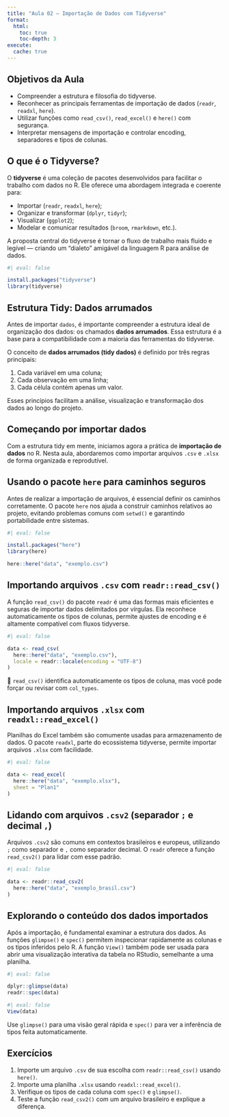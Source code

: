 ```yaml
---
title: "Aula 02 – Importação de Dados com Tidyverse"
format:
  html:
    toc: true
    toc-depth: 3
execute: 
  cache: true
---
```


## Objetivos da Aula

- Compreender a estrutura e filosofia do tidyverse.
- Reconhecer as principais ferramentas de importação de dados (`readr`, `readxl`, `here`).
- Utilizar funções como `read_csv()`, `read_excel()` e `here()` com segurança.
- Interpretar mensagens de importação e controlar encoding, separadores e tipos de colunas.

## O que é o Tidyverse?

O **tidyverse** é uma coleção de pacotes desenvolvidos para facilitar o trabalho com dados no R. Ele oferece uma abordagem integrada e coerente para:

- Importar (`readr`, `readxl`, `here`);
- Organizar e transformar (`dplyr`, `tidyr`);
- Visualizar (`ggplot2`);
- Modelar e comunicar resultados (`broom`, `rmarkdown`, etc.).

A proposta central do tidyverse é tornar o fluxo de trabalho mais fluido e legível — criando um “dialeto” amigável da linguagem R para análise de dados.

```r
#| eval: false

install.packages("tidyverse")
library(tidyverse)

```

## Estrutura Tidy: Dados arrumados

Antes de importar `dados`, é importante compreender a estrutura ideal de organização dos dados: os chamados **dados arrumados**. Essa estrutura é a base para a compatibilidade com a maioria das ferramentas do tidyverse.

O conceito de **dados arrumados (tidy dados)** é definido por três regras principais:

1. Cada variável em uma coluna;
2. Cada observação em uma linha;
3. Cada célula contém apenas um valor.

Esses princípios facilitam a análise, visualização e transformação dos dados ao longo do projeto.

## Começando por importar dados

Com a estrutura tidy em mente, iniciamos agora a prática de **importação de dados** no R. Nesta aula, abordaremos como importar arquivos `.csv` e `.xlsx` de forma organizada e reprodutível.

## Usando o pacote `here` para caminhos seguros

Antes de realizar a importação de arquivos, é essencial definir os caminhos corretamente. O pacote `here` nos ajuda a construir caminhos relativos ao projeto, evitando problemas comuns com `setwd()` e garantindo portabilidade entre sistemas.

```r
#| eval: false

install.packages("here")
library(here)

here::here("data", "exemplo.csv")

```

## Importando arquivos `.csv` com `readr::read_csv()`

A função `read_csv()` do pacote `readr` é uma das formas mais eficientes e seguras de importar dados delimitados por vírgulas. Ela reconhece automaticamente os tipos de colunas, permite ajustes de encoding e é altamente compatível com fluxos tidyverse.

```r
#| eval: false

data <- read_csv(
  here::here("data", "exemplo.csv"),
  locale = readr::locale(encoding = "UTF-8")
)
```

::: callout-note
📌 `read_csv()` identifica automaticamente os tipos de coluna, mas você pode forçar ou revisar com `col_types`.
:::

## Importando arquivos `.xlsx` com `readxl::read_excel()`

Planilhas do Excel também são comumente usadas para armazenamento de dados. O pacote `readxl`, parte do ecossistema tidyverse, permite importar arquivos `.xlsx` com facilidade.

```r
#| eval: false

data <- read_excel(
  here::here("data", "exemplo.xlsx"),
  sheet = "Plan1"
)

```

## Lidando com arquivos `.csv2` (separador `;` e decimal `,`)

Arquivos `.csv2` são comuns em contextos brasileiros e europeus, utilizando `;` como separador e `,` como separador decimal. O `readr` oferece a função `read_csv2()` para lidar com esse padrão.

```r
#| eval: false

data <- readr::read_csv2(
  here::here("data", "exemplo_brasil.csv")
)

```

## Explorando o conteúdo dos dados importados

Após a importação, é fundamental examinar a estrutura dos dados. As funções `glimpse()` e `spec()` permitem inspecionar rapidamente as colunas e os tipos inferidos pelo R. A função `View()` também pode ser usada para abrir uma visualização interativa da tabela no RStudio, semelhante a uma planilha.

```r
#| eval: false

dplyr::glimpse(data)
readr::spec(data)

```

```r
#| eval: false
View(data)
```

Use `glimpse()` para uma visão geral rápida e `spec()` para ver a inferência de tipos feita automaticamente.

## Exercícios

1. Importe um arquivo `.csv` de sua escolha com `readr::read_csv()` usando `here()`.
2. Importe uma planilha `.xlsx` usando `readxl::read_excel()`.
3. Verifique os tipos de cada coluna com `spec()` e `glimpse()`.
4. Teste a função `read_csv2()` com um arquivo brasileiro e explique a diferença.
